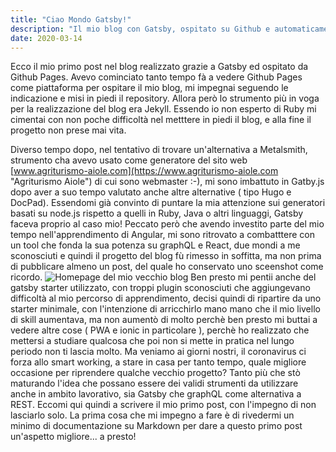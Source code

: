 ```yaml
---
title: "Ciao Mondo Gatsby!"
description: "Il mio blog con Gatsby, ospitato su Github e automaticamente costruito e pubblicato su github.io"
date: 2020-03-14
---
```


Ecco il mio primo post nel blog realizzato grazie a Gatsby ed ospitato da Github Pages.
Avevo cominciato tanto tempo fà a vedere Github Pages come piattaforma per ospitare il mio blog, mi impegnai seguendo le indicazione e misi in piedi il repository. Allora però lo strumento più in voga per la realizzazione del blog era Jekyll. Essendo io non esperto di Ruby mi cimentai con non poche difficoltà nel metttere in piedi il blog, e alla fine il progetto non prese mai vita.

Diverso tempo dopo, nel tentativo di trovare un'alternativa a Metalsmith, strumento cha avevo usato come generatore del sito web [www.agriturismo-aiole.com](https://www.agriturismo-aiole.com "Agriturismo Aiole") di cui sono webmaster :-), mi sono imbattuto in Gatby.js dopo aver a suo tempo valutato anche altre alternative ( tipo Hugo e DocPad). Essendomi già convinto di puntare la mia attenzione sui generatori basati su node.js rispetto a quelli in Ruby, Java o altri linguaggi, Gatsby faceva proprio al caso mio!
Peccato però che avendo investito parte del mio tempo nell'apprendimento di Angular, mi sono ritrovato a combatttere con un tool che fonda la sua potenza su graphQL e React, due mondi a me sconosciuti e quindi il progetto del blog fù rimesso in soffitta, ma non prima di pubblicare almeno un post, del quale ho conservato uno sceenshot come ricordo.
![Homepage del mio vecchio blog](./old-blog.png)
Ben presto mi pentii anche del gatsby starter utilizzato, con troppi plugin sconosciuti che aggiungevano difficoltà al mio percorso di apprendimento, decisi quindi di ripartire da uno starter minimale, con l'intenzione di arricchirlo mano mano che il mio livello di skill aumentava, ma non aumentò di molto perchè ben presto mi buttai a vedere altre cose ( PWA e ionic in particolare ), perchè ho realizzato che mettersi a studiare qualcosa che poi non si mette in pratica nel lungo periodo non ti lascia molto.
Ma veniamo ai giorni nostri, il coronavirus ci forza allo smart working, a stare in casa per tanto tempo, quale migliore occasione per riprendere qualche vecchio progetto? Tanto più che stò maturando l'idea che possano essere dei validi strumenti da utilizzare anche in ambito lavorativo, sia Gatsby che graphQL come alternativa a REST. Eccomi qui quindi a scrivere il mio primo post, con l'impegno di non lasciarlo solo. La prima cosa che mi impegno a fare è di rivedermi un minimo di documentazione su Markdown per dare a questo primo post un'aspetto migliore... a presto!
